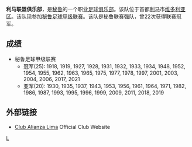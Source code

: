 {{Infobox football club
| clubname   = 利馬聯
| image      =
| fullname   = 利马联盟俱乐部
| nickname   = ''Aliancistas'',<br /> ''Blanquiazules'',<br /> ''Grones'',<br /> ''Intimos'',<br /> ''El Equipo del Pueblo''
| founded    = 1901年2月15日
| ground     = [[Estadio_Alejandro_Villanueva|Estadio Alejandro Villanueva]], <br />[[利马|利马]]
| capacity   = 35,000
| chrtitle   = 主席
| chairman   = Renzo Ratto
| manager    = Miguel Ángel Russo <ref>[https://www.eltiempo.com/deportes/futbol-internacional/miguel-angel-russo-es-el-nuevo-tecnico-de-alianza-lima-lima-309804]</ref>
| league     = [[秘魯足球甲級聯賽|秘魯足球甲級聯賽]]
| season     = 2019
| position   = 秘魯甲，第 3 位<br /> 總決賽，亞軍
| website    = https://web.archive.org/web/20130520100715/http://www.clubalianzalima.com/pages/principal.asp
| pattern_la1=_Alianza 2011|pattern_b1=_alianzalima1213h|pattern_ra1=_Alianza 2011|pattern_sh1=_Alianza 2011|pattern_so1=_Alianza 2011
| leftarm1=0C1B4D|body1=0C1B4D|rightarm1=0C1B4D|shorts1=0C1B4D|socks1=0C1B4D
| pattern_la2=_Alianza3 2011|pattern_b2=_Alianza3 2011|pattern_ra2=_Alianza3 2011|pattern_sh2=_Alianza3 2011|pattern_so2=_Alianza3 2011
| leftarm2 =FFFFFF|body2=2E8B57|rightarm2=2E8B57|shorts2=FFFFFF|socks2=FFFFFF
}}
'''利马联盟俱乐部'''，是[[秘鲁|秘鲁]]的一个职业[[足球俱乐部|足球俱乐部]]。该队位于首都[[利马|利马]]市[[维多利亚区|维多利亚区]]。该队现参加[[秘鲁足球甲级联赛|秘鲁足球甲级联赛]]。该队是秘鲁联赛强队，曾22次获得联赛冠军。

== 成绩 ==
*秘鲁足球甲级联赛
**冠军(25): 1918, 1919, 1927, 1928, 1931, 1932, 1933, 1934, 1948, 1952, 1954, 1955, 1962, 1963, 1965, 1975, 1977, 1978, 1997, 2001, 2003, 2004, 2006, 2017, 2021
**亚军(20): 1930, 1935, 1937, 1943, 1953, 1956, 1961, 1964, 1971, 1982, 1986, 1987, 1993, 1995, 1996, 1999, 2009, 2011, 2018, 2019

==外部链接==
*[https://web.archive.org/web/20140407080607/http://www.clubalianzalima.com/ Club Alianza Lima] Official Club Website

[[Category:秘魯足球會|L]]